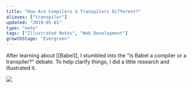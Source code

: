 ```yaml
---
title: "How Are Compilers & Transpilers Different?"
aliases: ["transpiler"]
updated: "2019-05-01"
type: "note"
tags: ["Illustrated Notes", "Web Development"]
growthStage: "Evergreen"
---
```


After learning about [[Babel]], I stumbled into the "is Babel a compiler or a transpiler?" debate. To help clarify things, I did a little research and illustrated it.

<FullBleedImage
    width="860px"
    alt="Compilers and Transpilers"
    src="https://res.cloudinary.com/dg3gyk0gu/image/upload/c_scale,w_900/v1592262869/maggieappleton.com/egghead-course-notes/Compile_Transpile_Final.png"
/>

![](https://res.cloudinary.com/dg3gyk0gu/image/upload/c_scale,w_900/v1592262869/maggieappleton.com/egghead-course-notes/Compile_Transpile_Final.png)
